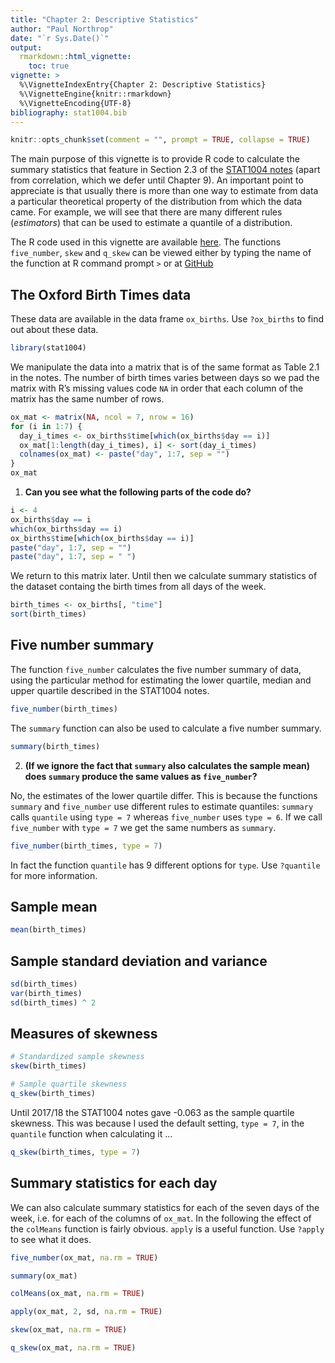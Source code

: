 ```yaml
---
title: "Chapter 2: Descriptive Statistics"
author: "Paul Northrop"
date: "`r Sys.Date()`"
output: 
  rmarkdown::html_vignette:
    toc: true
vignette: >
  %\VignetteIndexEntry{Chapter 2: Descriptive Statistics}
  %\VignetteEngine{knitr::rmarkdown}
  %\VignetteEncoding{UTF-8}
bibliography: stat1004.bib
---
```


```r
knitr::opts_chunk$set(comment = "", prompt = TRUE, collapse = TRUE)
```

The main purpose of this vignette is to provide R code to calculate the summary statistics that feature in Section 2.3 of the [STAT1004 notes](https://moodle.ucl.ac.uk/pluginfile.php/3054127/mod_resource/content/22/STAT1004notes-2x1.pdf) (apart from correlation, which we defer until Chapter 9).  An important point to appreciate is that usually there is more than one way to estimate from data a particular theoretical property of the distribution from which the data came. For example, we will see that there are many different rules (*estimators*) that can be used to estimate a quantile of a distribution.

The R code used in this vignette are available [here](stat1004-ch2a-descriptive-statistics-vignette.R).
 The functions `five_number`, `skew` and `q_skew` can be viewed either by typing the name of the function at R command prompt `>` or at  [GitHub](https://github.com/paulnorthrop/stat1004/tree/master/R/descriptive_statistics.R)

## The Oxford Birth Times data 

These data are available in the data frame `ox_births`.  Use `?ox_births` to find out about these data.
```r
library(stat1004)
```

We manipulate the data into a matrix that is of the same format as Table 2.1 in the notes.  The number of birth times varies between days so we pad the matrix with R's missing values code `NA` in order that each column of the matrix has the same number of rows.

```r
ox_mat <- matrix(NA, ncol = 7, nrow = 16)
for (i in 1:7) {
  day_i_times <- ox_births$time[which(ox_births$day == i)]
  ox_mat[1:length(day_i_times), i] <- sort(day_i_times)
  colnames(ox_mat) <- paste("day", 1:7, sep = "")
}  
ox_mat
```

1. **Can you see what the following parts of the code do?**

```r
i <- 4
ox_births$day == i
which(ox_births$day == i)
ox_births$time[which(ox_births$day == i)]
paste("day", 1:7, sep = "")
paste("day", 1:7, sep = " ")
```

We return to this matrix later.  Until then we calculate summary statistics of the dataset containg the birth times from all days of the week.  

```r
birth_times <- ox_births[, "time"]
sort(birth_times)
```

## Five number summary

The function `five_number` calculates the five number summary of data, using the particular method for estimating the lower quartile, median and upper quartile described in the STAT1004 notes.

```r
five_number(birth_times)
```

The `summary` function can also be used to calculate a five number summary.

```r
summary(birth_times)
```

2. **(If we ignore the fact that `summary` also calculates the sample mean) does `summary` produce the same values as `five_number`?**

No, the estimates of the lower quartile differ.  This is because the functions `summary` and `five_number` use different rules to estimate quantiles: `summary` calls `quantile` using `type = 7` whereas `five_number` uses `type = 6`.  If we call `five_number` with `type = 7` we get the same numbers as `summary`.

```r
five_number(birth_times, type = 7)
```

In fact the function `quantile` has 9 different options for `type`.  Use `?quantile` for more information.

## Sample mean 

```r
mean(birth_times)
```

## Sample standard deviation and variance

```r
sd(birth_times)
var(birth_times)
sd(birth_times) ^ 2
```

## Measures of skewness

```r
# Standardized sample skewness
skew(birth_times)
```
```r
# Sample quartile skewness
q_skew(birth_times)
```

Until 2017/18 the STAT1004 notes gave -0.063 as the sample quartile skewness.  This was because I used the default setting, `type = 7`, in the `quantile` function when calculating it ...

```r
q_skew(birth_times, type = 7)
```

## Summary statistics for each day

We can also calculate summary statistics for each of the seven days of the week, i.e. for each of the columns of `ox_mat`.  In the following the effect of the `colMeans` function is fairly obvious. `apply` is a useful function.  Use `?apply` to see what it does.

```r
five_number(ox_mat, na.rm = TRUE)
```
```r
summary(ox_mat)
```
```r
colMeans(ox_mat, na.rm = TRUE)
```
```r
apply(ox_mat, 2, sd, na.rm = TRUE)
```
```r
skew(ox_mat, na.rm = TRUE)
```
```r
q_skew(ox_mat, na.rm = TRUE)
```

<script type="text/x-mathjax-config">
   MathJax.Hub.Config({  "HTML-CSS": { minScaleAdjust: 125, availableFonts: [] }  });
</script>
